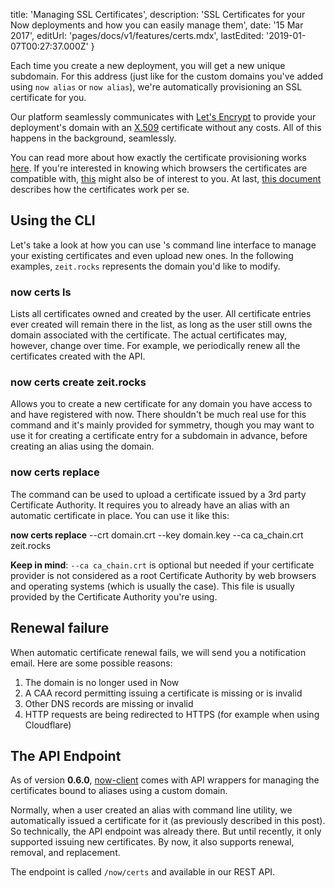 

  title: 'Managing SSL Certificates',
  description:
    'SSL Certificates for your Now deployments and how you can easily manage them',
  date: '15 Mar 2017',
  editUrl: 'pages/docs/v1/features/certs.mdx',
  lastEdited: '2019-01-07T00:27:37.000Z'
}

Each time you create a new deployment, you will get a new unique subdomain. For this address (just like for the custom domains you've added using `now alias` or `now alias`), we're automatically provisioning an SSL certificate for you.

Our platform seamlessly communicates with [Let's Encrypt](https://letsencrypt.org/) to provide your deployment's domain with an [X.509](https://en.wikipedia.org/wiki/X.509) certificate without any costs. All of this happens in the background, seamlessly.

You can read more about how exactly the certificate provisioning works [here](https://letsencrypt.org/how-it-works/). If you're interested in knowing which browsers the certificates are compatible with, [this](https://letsencrypt.org/docs/certificate-compatibility/) might also be of interest to you. At last, [this document](https://letsencrypt.org/certificates/) describes how the certificates work per se.

## Using the CLI

Let's take a look at how you can use <Now color="#000" />'s command line interface to manage your existing certificates and even upload new ones. In the following examples, `zeit.rocks` represents the domain you'd like to modify.

### now certs ls

Lists all certificates owned and created by the user. All certificate entries ever created will remain there in the list, as long as the user still owns the domain associated with the certificate. The actual certificates may, however, change over time. For example, we periodically renew all the certificates created with the API.

### now certs create zeit.rocks

Allows you to create a new certificate for any domain you have access to and have registered with now. There shouldn't be much real use for this command and it's mainly provided for symmetry, though you may want to use it for creating a certificate entry for a subdomain in advance, before creating an alias using the domain.

### now certs replace

The command can be used to upload a certificate issued by a 3rd party Certificate Authority. It requires you to already have an alias with an automatic certificate in place. You can use it like this:

<TerminalInput>
  <b>now certs replace</b> --crt domain.crt --key domain.key --ca ca_chain.crt
  zeit.rocks
</TerminalInput>

**Keep in mind**: `--ca ca_chain.crt` is optional but needed if your certificate provider is not considered as a root Certificate Authority by web browsers and operating systems (which is usually the case). This file is usually provided by the Certificate Authority you're using.

## Renewal failure

When automatic certificate renewal fails, we will send you a notification email. Here are some possible reasons:

1. The domain is no longer used in Now
2. A CAA record permitting issuing a certificate is missing or is invalid
3. Other DNS records are missing or invalid
4. HTTP requests are being redirected to HTTPS (for example <InternalLink href="/docs/guides/how-to-use-cloudflare#cloudflare-as-a-proxy-server">when using Cloudflare</InternalLink>)

## The API Endpoint

As of version **0.6.0**, [now-client](https://github.com/zeit/now-client) comes with API wrappers for managing the certificates bound to aliases using a custom domain.

Normally, when a user created an alias with <Now color="#000" /> command line utility, we automatically issued a certificate for it (as previously described in <InternalLink href="/blog/now-alias">this post</InternalLink>). So technically, the API endpoint was already there. But until recently, it only supported issuing new certificates. By now, it also supports renewal, removal, and replacement.

The endpoint is called `/now/certs` and available in our <InternalLink href="/docs/api#endpoints">REST API</InternalLink>.

